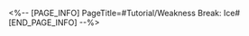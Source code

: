 <%-- [PAGE_INFO]
PageTitle=#Tutorial/Weakness Break: Ice#
[END_PAGE_INFO] --%>
{{Tutorial
|sort      = 220201
|title     = Weakness Break: Ice
|subtitle  = 
|type      = Battle
|about     = 
|image1    = Tutorial Weakness Break Ice 1.png{{subst:void|<!--$UPLOAD:<<SpriteOutput/TutorialPic/TutorialPage_220201.png>-<Tutorial Weakness Break Ice 1.png>-<Tutorial Files>>-->}}
|text1     = Using {{Color|h|nobold=1|Ice}} attacks to trigger Weakness Break will immediately deal {{Color|h|nobold=1|Ice Break DMG}} and apply the {{Color|h|nobold=1|Freeze}} effect. Freeze will cause enemies to be unable to take action and take Additional Ice DMG {{Color|h|nobold=1|at the start of their turn}}. After {{Color|h|nobold=1|Freeze}} is dispelled, Weakness Break will continue until the start of their next action.
}}